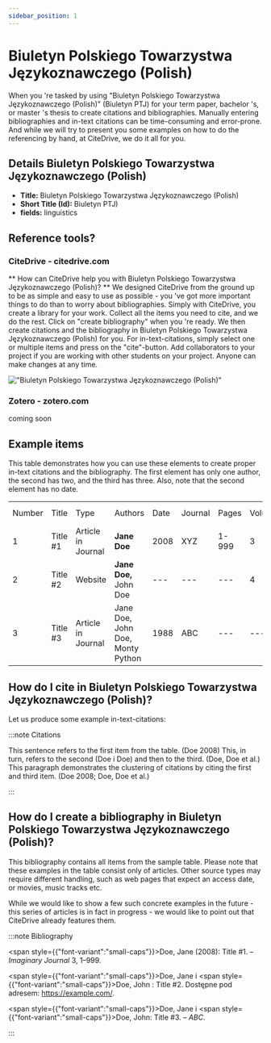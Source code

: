 ```yaml
---
sidebar_position: 1
---
```


# Biuletyn Polskiego Towarzystwa Językoznawczego (Polish)

When you 're tasked by using "Biuletyn Polskiego Towarzystwa Językoznawczego (Polish)" (Biuletyn PTJ) for your term paper, bachelor 's, or master 's thesis to create citations and bibliographies.
Manually entering bibliographies and in-text citations can be time-consuming and error-prone. And while we will try to present you some examples on how to do the referencing by hand, at CiteDrive, we do it all for you.

## Details  Biuletyn Polskiego Towarzystwa Językoznawczego (Polish)
* **Title:** Biuletyn Polskiego Towarzystwa Językoznawczego (Polish)
* **Short Title (Id):** Biuletyn PTJ)
* **fields:** linguistics

## Reference tools?
### CiteDrive - citedrive.com
** How can CiteDrive help you with Biuletyn Polskiego Towarzystwa Językoznawczego (Polish)? **
We designed CiteDrive from the ground up to be as simple and easy to use as possible - you 've got more important things to do than to worry about bibliographies. Simply with CiteDrive, you create a library for your work. Collect all the items you need to cite, and we do the rest. Click on "create bibliography" when you 're ready. We then create citations and the bibliography in Biuletyn Polskiego Towarzystwa Językoznawczego (Polish) for you. For in-text-citations, simply select one or multiple items and press on the "cite"-button. Add collaborators to your project if you are working with other students on your project. Anyone can make changes at any time.


!["Biuletyn Polskiego Towarzystwa Językoznawczego (Polish)"](images/biuletyn-polskiego-towarzystwa-jezykoznawczego-polish.svg "Choose Biuletyn Polskiego Towarzystwa Językoznawczego (Polish) in the CiteDrive App")

### Zotero - zotero.com

coming soon

## Example items

This table demonstrates how you can use these elements to create proper in-text citations and the bibliography. The first element has only one author, the second has two, and the third has three. Also, note that the second element has no date.


<table>
  <tr>
   <td>Number
   </td>
   <td>Title
   </td>
   <td>Type
   </td>
   <td>Authors
   </td>
   <td>Date
   </td>
   <td>Journal
   </td>
   <td>Pages
   </td>
   <td>Volume
   </td>
   <td>Issue
   </td>
   <td>Access Date
   </td>
  </tr>
  <tr>
   <td>1
   </td>
   <td>Title #1
   </td>
   <td>Article in Journal
   </td>
   <td><strong>Jane Doe</strong>
   </td>
   <td>2008
   </td>
   <td>XYZ
   </td>
   <td>1-999
   </td>
   <td>3
   </td>
   <td>2
   </td>
   <td>--
   </td>
  </tr>
  <tr>
   <td>
2
   </td>
   <td>Title #2
   </td>
   <td>Website
   </td>
   <td><strong>Jane Doe, </strong>John Doe
   </td>
   <td>---
   </td>
   <td>---
   </td>
   <td>---
   </td>
   <td>4
   </td>
   <td>---
   </td>
   <td>2020-05-01
   </td>
  </tr>
  <tr>
   <td>3
   </td>
   <td>Title #3
   </td>
   <td>Article in Journal
   </td>
   <td>Jane Doe, John Doe, Monty Python
   </td>
   <td>1988
   </td>
   <td>ABC
   </td>
   <td>---
   </td>
   <td>---
   </td>
   <td>16
   </td>
   <td>---
   </td>
  </tr>
</table>



## How do I cite in  Biuletyn Polskiego Towarzystwa Językoznawczego (Polish)?

Let us produce some example in-text-citations:

:::note Citations


This sentence refers to the first item from the table. (Doe 2008) This, in turn, refers to the second (Doe i Doe)
and then to the third.  (Doe, Doe et al.)
This paragraph demonstrates the clustering of citations by citing the first and third item. (Doe 2008; Doe, Doe et al.)

:::

## How do I create a bibliography in Biuletyn Polskiego Towarzystwa Językoznawczego (Polish)?

This bibliography contains all items from the sample table. Please note that these examples in the table consist only of articles. Other source types may require different handling, such as web pages that expect an access date, or movies, music tracks etc.

While we would like to show a few such concrete examples in the future - this series of articles is in fact in progress - we would like to point out that CiteDrive already features them.

:::note Bibliography

<span style={{"font-variant":"small-caps"}}>Doe</span>, Jane (2008): Title #1.  – <i>Imaginary Journal</i> 3, 1–999.

<span style={{"font-variant":"small-caps"}}>Doe</span>, Jane i <span style={{"font-variant":"small-caps"}}>Doe</span>, John : Title #2. Dostępne pod adresem: https://example.com/.

<span style={{"font-variant":"small-caps"}}>Doe</span>, Jane i <span style={{"font-variant":"small-caps"}}>Doe</span>, John: Title #3.  – <i>ABC</i>.



:::


        